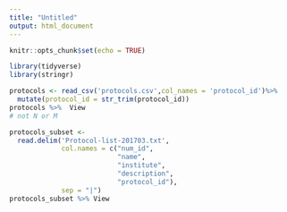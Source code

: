 ```yaml
---
title: "Untitled"
output: html_document
---
```


```r
knitr::opts_chunk$set(echo = TRUE)
```

```r
library(tidyverse)
library(stringr)
```

```r

protocols <- read_csv('protocols.csv',col_names = 'protocol_id')%>%
  mutate(protocol_id = str_trim(protocol_id))
protocols %>%  View
# not N or M


```

```r
protocols_subset <- 
  read.delim('Protocol-list-201703.txt',
             col.names = c("num_id",
                           "name",
                           "institute",
                           "description",
                           "protocol_id"),
             sep = "|")
protocols_subset %>% View

```

```r

```


